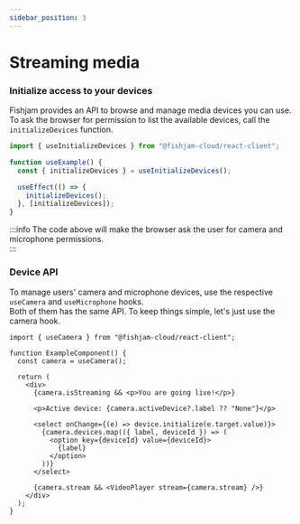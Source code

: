 ```yaml
---
sidebar_position: 3
---
```


# Streaming media

### Initialize access to your devices

Fishjam provides an API to browse and manage media devices you can use.  
To ask the browser for permission to list the available devices, call the `initializeDevices` function.

```ts
import { useInitializeDevices } from "@fishjam-cloud/react-client";

function useExample() {
  const { initializeDevices } = useInitializeDevices();

  useEffect(() => {
    initializeDevices();
  }, [initializeDevices]);
}
```

:::info
The code above will make the browser ask the user for camera and microphone permissions.  
:::

### Device API

To manage users' camera and microphone devices, use the respective `useCamera` and `useMicrophone` hooks.  
Both of them has the same API. To keep things simple, let's just use the camera hook.

```tsx
import { useCamera } from "@fishjam-cloud/react-client";

function ExampleComponent() {
  const camera = useCamera();

  return (
    <div>
      {camera.isStreaming && <p>You are going live!</p>}

      <p>Active device: {camera.activeDevice?.label ?? "None"}</p>

      <select onChange={(e) => device.initialize(e.target.value)}>
        {camera.devices.map(({ label, deviceId }) => (
          <option key={deviceId} value={deviceId}>
            {label}
          </option>
        ))}
      </select>

      {camera.stream && <VideoPlayer stream={camera.stream} />}
    </div>
  );
}
```

